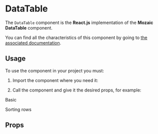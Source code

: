 
<Meta title="Components/DataTable" component={DataTable} argTypes={argTypes} />

# DataTable

The `DataTable` component is the **React.js** implementation of the **Mozaic DataTable** component.

You can find all the characteristics of this component by going to [the associated documentation](https://mozaic.adeo.cloud/Components/DataTable/).

## Usage

To use the component in your project you must:

1. Import the component where you need it:

<Source language="javascript" code="import { DataTable } from '@mozaic-ds/react';" />

2. Call the component and give it the desired props, for example:

Basic

<Canvas withSource="open">
    <Story story={Basic} />
</Canvas>

Sorting rows

<Canvas withSource="open">
    <Story story={SortingRowsRender} />
</Canvas>

## Props

<ArgsTable of={DataTable} />
